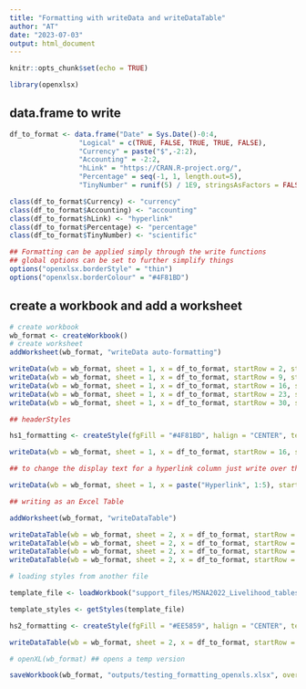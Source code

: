 ```yaml
---
title: "Formatting with writeData and writeDataTable"
author: "AT"
date: "2023-07-03"
output: html_document
---
```


```r
knitr::opts_chunk$set(echo = TRUE)

library(openxlsx)
```

## data.frame to write

```r
df_to_format <- data.frame("Date" = Sys.Date()-0:4,
                 "Logical" = c(TRUE, FALSE, TRUE, TRUE, FALSE),
                 "Currency" = paste("$",-2:2),
                 "Accounting" = -2:2,
                 "hLink" = "https://CRAN.R-project.org/", 
                 "Percentage" = seq(-1, 1, length.out=5),
                 "TinyNumber" = runif(5) / 1E9, stringsAsFactors = FALSE)

class(df_to_format$Currency) <- "currency"
class(df_to_format$Accounting) <- "accounting"
class(df_to_format$hLink) <- "hyperlink"
class(df_to_format$Percentage) <- "percentage"
class(df_to_format$TinyNumber) <- "scientific"

## Formatting can be applied simply through the write functions
## global options can be set to further simplify things
options("openxlsx.borderStyle" = "thin")
options("openxlsx.borderColour" = "#4F81BD")
```


## create a workbook and add a worksheet

```r
# create workbook
wb_format <- createWorkbook()
# create worksheet
addWorksheet(wb_format, "writeData auto-formatting")

writeData(wb = wb_format, sheet = 1, x = df_to_format, startRow = 2, startCol = 2)
writeData(wb = wb_format, sheet = 1, x = df_to_format, startRow = 9, startCol = 2, borders = "surrounding")
writeData(wb = wb_format, sheet = 1, x = df_to_format, startRow = 16, startCol = 2, borders = "rows")
writeData(wb = wb_format, sheet = 1, x = df_to_format, startRow = 23, startCol = 2, borders = "columns")
writeData(wb = wb_format, sheet = 1, x = df_to_format, startRow = 30, startCol = 2, borders = "all")

## headerStyles

hs1_formatting <- createStyle(fgFill = "#4F81BD", halign = "CENTER", textDecoration = "Bold", border = "Bottom", fontColour = "white")

writeData(wb = wb_format, sheet = 1, x = df_to_format, startRow = 16, startCol = 10, headerStyle = hs1_formatting, borders = "rows", borderStyle = "medium")

## to change the display text for a hyperlink column just write over those cells

writeData(wb = wb_format, sheet = 1, x = paste("Hyperlink", 1:5), startRow = 17, startCol = 14)

## writing as an Excel Table

addWorksheet(wb_format, "writeDataTable")

writeDataTable(wb = wb_format, sheet = 2, x = df_to_format, startRow = 2, startCol = 2)
writeDataTable(wb = wb_format, sheet = 2, x = df_to_format, startRow = 9, startCol = 2, tableStyle = "TableStyleLight9")
writeDataTable(wb = wb_format, sheet = 2, x = df_to_format, startRow = 16, startCol = 2, tableStyle = "TableStyleLight2")
writeDataTable(wb = wb_format, sheet = 2, x = df_to_format, startRow = 23, startCol = 2, tableStyle = "TableStyleMedium21")

# loading styles from another file

template_file <- loadWorkbook("support_files/MSNA2022_Livelihood_tables.xlsx")

template_styles <- getStyles(template_file)

hs2_formatting <- createStyle(fgFill = "#EE5859", halign = "CENTER", textDecoration = "Bold", border = "Bottom", fontColour = "white")

writeDataTable(wb = wb_format, sheet = 2, x = df_to_format, startRow = 30, startCol = 2, tableStyle = "TableStyleMedium21", headerStyle = hs2_formatting)

# openXL(wb_format) ## opens a temp version

saveWorkbook(wb_format, "outputs/testing_formatting_openxls.xlsx", overwrite = TRUE)
```



